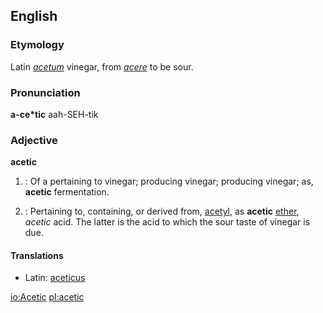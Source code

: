 ==English==

===Etymology===
Latin ''[[acetum]]'' vinegar, from ''[[acere]]'' to be sour.

===Pronunciation===
'''a-ce*tic'''
aah-SEH-tik

===Adjective===
'''acetic'''
# {{chemistry}}: Of a pertaining to vinegar; producing vinegar; producing vinegar; as, '''acetic''' fermentation.
# {{chemistry}}: Pertaining to, containing, or derived from, [[acetyl]], as '''acetic''' [[ether]], ''acetic'' acid. The latter is the acid to which the sour taste of vinegar is due.

====Translations====
*Latin: [[aceticus]]
[[io:Acetic]]
[[pl:acetic]]